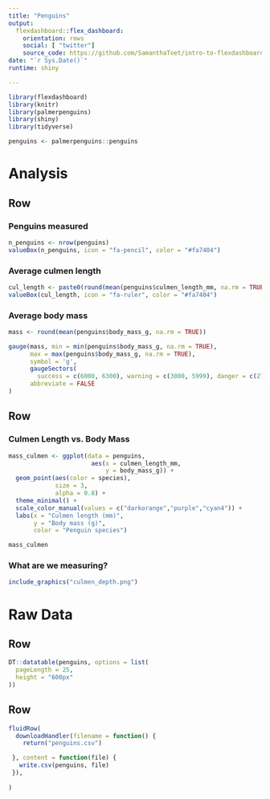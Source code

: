 ```yaml
---
title: "Penguins"
output: 
  flexdashboard::flex_dashboard:
    orientation: rows
    social: [ "twitter"]
    source_code: https://github.com/SamanthaToet/intro-to-flexdashboard
date: "`r Sys.Date()`"
runtime: shiny

---
```



<style>
.navbar {
  background-color: #15dcb2ff;
  border-color: #15dcb2ff
}

.navbar-inverse .navbar-nav > li > a:hover,
.navbar-inverse .navbar-nav > li > a:focus {
    background-color: #c35dca;
    color: white;
}
.navbar-inverse .navbar-nav > .active > a,
.navbar-inverse .navbar-nav > .active > a:hover,
.navbar-inverse .navbar-nav > .active > a:focus {
  color: white;
  background-color: #c35dca;
}
.navbar-inverse .navbar-toggle:hover,
.navbar-inverse .navbar-toggle:focus {
  background-color: #c35dca;
}
.navbar-inverse .navbar-collapse,
.navbar-inverse .navbar-form {
  border-color: #c35dca;
}
</style>

```r
library(flexdashboard)
library(knitr)
library(palmerpenguins)
library(shiny)
library(tidyverse)

penguins <- palmerpenguins::penguins

```

Analysis
=====================================   

Row
-------------------------------------

### Penguins measured

```r
n_penguins <- nrow(penguins)
valueBox(n_penguins, icon = "fa-pencil", color = "#fa7404")
```

### Average culmen length

```r
cul_length <- paste0(round(mean(penguins$culmen_length_mm, na.rm = TRUE)), " mm")
valueBox(cul_length, icon = "fa-ruler", color = "#fa7404")
```

### Average body mass

```r
mass <- round(mean(penguins$body_mass_g, na.rm = TRUE))

gauge(mass, min = min(penguins$body_mass_g, na.rm = TRUE), 
      max = max(penguins$body_mass_g, na.rm = TRUE), 
      symbol = 'g', 
      gaugeSectors(
        success = c(6000, 6300), warning = c(3000, 5999), danger = c(2700, 2999)),
      abbreviate = FALSE
)
```

Row
-------------------------------------

### Culmen Length vs. Body Mass

```r

mass_culmen <- ggplot(data = penguins, 
                       aes(x = culmen_length_mm,
                           y = body_mass_g)) +
  geom_point(aes(color = species),
             size = 3,
             alpha = 0.8) +
  theme_minimal() +
  scale_color_manual(values = c("darkorange","purple","cyan4")) +
  labs(x = "Culmen length (mm)",
       y = "Body mass (g)",
       color = "Penguin species") 

mass_culmen
```
   
### What are we measuring? {.tabset}

```r
include_graphics("culmen_depth.png")
```   
    

Raw Data
=====================================   

Row 
-------------------------------------

```r
DT::datatable(penguins, options = list(
  pageLength = 25, 
  height = "600px"
))
```

Row {data-height=100}
-------------------------------------


```r
fluidRow(
  downloadHandler(filename = function() { 
    return("penguins.csv")

 }, content = function(file) {
   write.csv(penguins, file)
 }),
  
)


```

